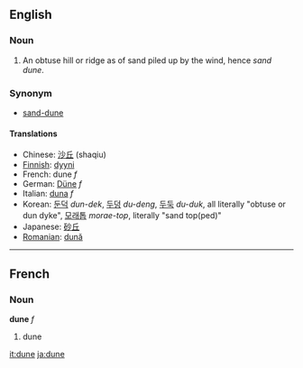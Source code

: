 ==English==
===Noun===

#An obtuse hill or ridge as of sand piled up by the wind, hence ''sand dune''.

===Synonym===
*[[sand-dune]]

====Translations====
*Chinese: [[沙丘]] (shaqiu)
*[[Finnish]]: [[dyyni]]
*French: dune ''f''
*German: [[Düne]] ''f'' 
*Italian: [[duna]] ''f''
*Korean: [[둔덕]] ''dun-dek'', [[두덩]] ''du-deng'', [[두둑]] ''du-duk'', all literally "obtuse or dun dyke", [[모래톱]] ''morae-top'', literally "sand top(ped)" 
*Japanese: [[砂丘]]
*[[Romanian]]: [[dună]]

----

==French==
===Noun===
'''dune''' ''f''

# dune

[[it:dune]]
[[ja:dune]]